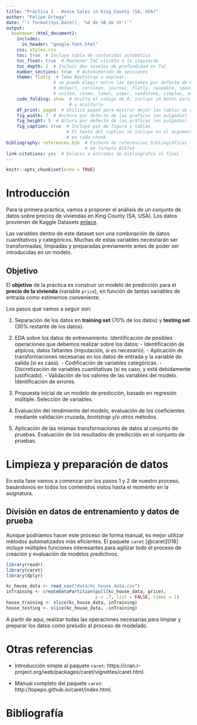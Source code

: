 ```yaml
---
title: "Práctica 1 - House Sales in King County (SA, USA)"
author: "Felipe Ortega"
date: "`r format(Sys.Date(), '%d de %B de %Y')`"
output:
  bookdown::html_document2:
    includes:
      in_header: "google-font.html"
    css: styles.css
    toc: true  # Incluye tabla de contenidos automática
    toc_float: true  # Mantener ToC visible a la izquierda
    toc_depth: 2  # Incluir dos niveles de profundidad en ToC
    number_sections: true  # Autonumerado de secciones
    theme: flatly  # Tema Bootstrap a emplear, 
                  # se puede elegir entre las opciones por defecto de Bootstrap:
                  # default, cerulean, journal, flatly, readable, spacelab, 
                  # united, cosmo, lumen, paper, sandstone, simplex, and yeti
    code_folding: show  # Oculta el código de R, incluye un botón para mostrarlo
                        # u ocultarlo
    df_print: paged  # Utiliza paged para mostrar mejor las tablas de datos
    fig_width: 7  # Anchura por defecto de las graficas (en pulgadas)
    fig_height: 5  # Altura por defecto de las gráficas (en pulgadas)
    fig_caption: true  # Incluye pie de figura y tablas
                       # El texto del caption se incluye en el argumento fig.cap
                       # en cada chunk
bibliography: references.bib  # Fichero de referencias bibliográficas
                              # en formato BibTeX
link-citations: yes  # Enlaces a entradas de bibliografía al final
---
```


```r
knitr::opts_chunk$set(echo = TRUE)
```

# Introducción

Para la primera práctica, vamos a proponer el análisis de un conjunto de datos
sobre precios de viviendas en King County (SA, USA). Los datos provienen
de Kaggle Datasets [enlace](https://www.kaggle.com/harlfoxem/housesalesprediction).

Las variables dentro de este dataset son una combinación de datos cuantitativos
y categóricos. Muchas de estas variables necesitarán ser transformadas, limpiadas
y preparadas previamente antes de poder ser introducidas en un modelo.

## Objetivo

El **objetivo** de la práctica es construir un modelo de predicción para el
**precio de la vivienda** (variable `price`), en función de tantas variables
de entrada como estimemos conveniente.

Los pasos que vamos a seguir son:

  1. Separación de los datos en **training set** (70% de los datos) y
  **testing set** (30% restante de los datos).
  
  2. EDA sobre los datos de entrenamiento. Identificación de posibles
  operaciones que debemos realizar sobre los datos:
    - Identificación de atípicos, datos faltantes (imputación, si es necesario).
    - Aplicación de transformaciones necesarias en los datos de entrada y
    la variable de salida (si es caso).
    - Codificación de variables categóricas.
    - Discretización de variables cuantitativas (si es caso, y está debidamente
    justificado).
    - Validación de los valores de las variables del modelo. Identificación de errores.
    
  3. Propuesta inicial de un modelo de predicción, basado en regresión
  múltiple. Selección de variables.
  
  4. Evaluación del rendimiento del modelo, evaluación de los coeficientes mediante
  validación cruzada, *bootstrap* y/o otros métodos.
  
  5. Aplicación de las mismas transformaciones de datos al conjunto de pruebas.
  Evaluación de los resultados de predicción en el conjunto de pruebas.
  
# Limpieza y preparación de datos

En esta fase vamos a comenzar por los pasos 1 y 2 de nuestro proceso, basándonos en todos
los contenidos vistos hasta el momento en la asignatura.

## División en datos de entrenamiento y datos de prueba

Aunque podríamos hacer este proceso de forma manual, es mejor utilizar métodos automatizados
más eficientes. El paquete `caret` [@caret2018] incluye múltiples funciones interesantes
para agilizar todo el proceso de creación y evaluación de modelos predictivos.

```r
library(readr)
library(caret)
library(dplyr)

kc_house_data <- read_csv("data/kc_house_data.csv")
inTraining <- createDataPartition(pull(kc_house_data, price),
                                  p = .7, list = FALSE, times = 1)
house_training <- slice(kc_house_data, inTraining)
house_testing <- slice(kc_house_data, -inTraining)
```

A partir de aquí, realizar todas las operaciones necesarias para limpiar y preparar
los datos como preludio al proceso de modelado.

# Otras referencias

- Introducción simple al paquete `caret`: https://cran.r-project.org/web/packages/caret/vignettes/caret.html.

- Manual completo del paquete `caret`: http://topepo.github.io/caret/index.html.

# Bibliografía
